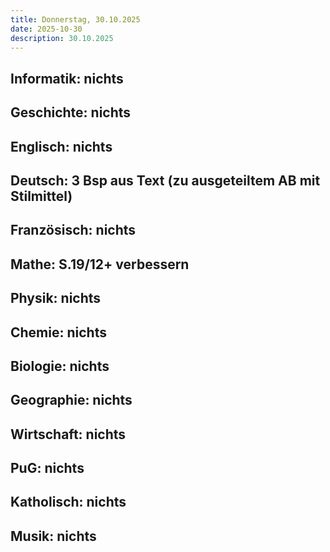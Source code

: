 ```yaml
---
title: Donnerstag, 30.10.2025
date: 2025-10-30
description: 30.10.2025
---
```


## Informatik: nichts

## Geschichte: nichts

## Englisch: nichts

## Deutsch: 3 Bsp aus Text (zu ausgeteiltem AB mit Stilmittel)

## Französisch: nichts

## Mathe: S.19/12+ verbessern

## Physik: nichts

## Chemie: nichts

## Biologie: nichts

## Geographie: nichts

## Wirtschaft: nichts

## PuG: nichts

## Katholisch: nichts

## Musik: nichts
